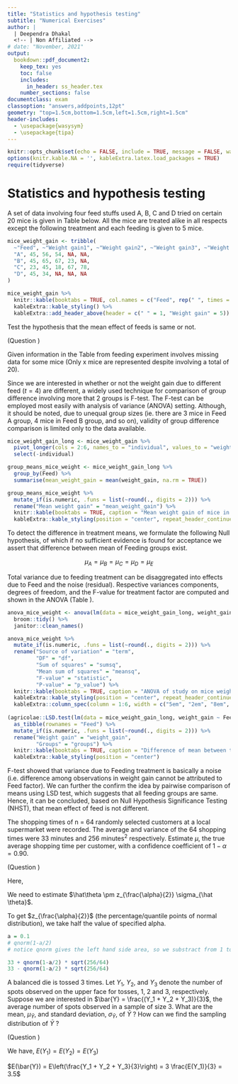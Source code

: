 ```yaml
---
title: "Statistics and hypothesis testing"
subtitle: "Numerical Exercises"
author: |
  | Deependra Dhakal
  <!-- | Non Affiliated -->
# date: "November, 2021"
output: 
  bookdown::pdf_document2:
    keep_tex: yes
    toc: false
    includes:
      in_header: ss_header.tex
    number_sections: false
documentclass: exam
classoption: "answers,addpoints,12pt"
geometry: "top=1.5cm,bottom=1.5cm,left=1.5cm,right=1.5cm"
header-includes:
  - \usepackage{wasysym}
  - \usepackage{tipa}
---
```


```r
knitr::opts_chunk$set(echo = FALSE, include = TRUE, message = FALSE, warning = FALSE)
options(knitr.kable.NA = '', kableExtra.latex.load_packages = TRUE)
require(tidyverse)
```

# Statistics and hypothesis testing

\bquestions

\question \label{quest:stat1-1}

A set of data involving four feed stuffs used A, B, C and D tried on certain 20 mice is given in Table \ref{tab:mice-weight-gain} below. All the mice are treated alike in all respects except the following treatment and each feeding is given to 5 mice.

```r
mice_weight_gain <- tribble(
  ~"Feed", ~"Weight gain1", ~"Weight gain2", ~"Weight gain3", ~"Weight gain4", ~"Weight gain5",
  "A", 45, 56, 54, NA, NA,
  "B", 45, 65, 67, 23, NA,
  "C", 23, 45, 18, 67, 78,
  "D", 45, 34, NA, NA, NA
) 

mice_weight_gain %>%
  knitr::kable(booktabs = TRUE, col.names = c("Feed", rep(" ", times = 5)), caption = "Feeding treatment and weight gain in mice", align = "l", longtable = TRUE) %>% # longtable = TRUE is absolutely essential
  kableExtra::kable_styling() %>%
  kableExtra::add_header_above(header = c(" " = 1, "Weight gain" = 5))
```

Test the hypothesis that the mean effect of feeds is same or not.

\bsolution (Question \ref{quest:stat1-1}) 

Given information in the Table \ref{tab:mice-weight-gain} from feeding experiment involves missing data for some mice (Only x mice are represented despite involving a total of 20).

Since we are interested in whether or not the weight gain due to different feed ($t = 4$) are different, a widely used technique for comparison of group difference involving more that 2 groups is F-test. The F-test can be employed most easily with analysis of variance (ANOVA) setting. Although, it should be noted, due to unequal group sizes (ie. there are 3 mice in Feed A group, 4 mice in Feed B group, and so on), validity of group difference comparison is limited only to the data available.


```r
mice_weight_gain_long <- mice_weight_gain %>% 
  pivot_longer(cols = 2:6, names_to = "individual", values_to = "weight_gain") %>% 
  select(-individual)

group_means_mice_weight <- mice_weight_gain_long %>% 
  group_by(Feed) %>% 
  summarise(mean_weight_gain = mean(weight_gain, na.rm = TRUE))

group_means_mice_weight %>%
  mutate_if(is.numeric, .funs = list(~round(., digits = 2))) %>% 
  rename("Mean weight gain" = "mean_weight_gain") %>%
  knitr::kable(booktabs = TRUE, caption = "Mean weight gain of mice in each treatment (feeding) group", align = "l", longtable = TRUE) %>%
  kableExtra::kable_styling(position = "center", repeat_header_continued = T)

```


To detect the difference in treatment means, we formulate the following Null hypothesis, of which if no sufficient evidence is found for acceptance we assert that difference between mean of Feeding groups exist.

$$\mu_{A} = \mu_{B} = \mu_C = \mu_D = \mu_E$$

Total variance due to feeding treatment can be disaggregated into effects due to Feed and the noise (residual). Respective variances components, degrees of freedom, and the F-value for treatment factor are computed and shown in the ANOVA (Table \ref{tab:mice-weight-gain-anova}).

```r
anova_mice_weight <- anova(lm(data = mice_weight_gain_long, weight_gain ~ Feed)) %>% 
  broom::tidy() %>% 
  janitor::clean_names()

anova_mice_weight %>%
  mutate_if(is.numeric, .funs = list(~round(., digits = 2))) %>% 
  rename("Source of variation" = "term", 
         "DF" = "df",
         "Sum of squares" = "sumsq",
         "Mean sum of squares" = "meansq",
         "F-value" = "statistic",
         "P-value" = "p_value") %>% 
  knitr::kable(booktabs = TRUE, caption = "ANOVA of study on mice weight gain due to various feeding treatment", align = "l", longtable = TRUE) %>%
  kableExtra::kable_styling(position = "center", repeat_header_continued = T, font_size = 10) %>% 
  kableExtra::column_spec(column = 1:6, width = c("5em", "2em", "8em", "8em", "6em", "4em", "3em"))
 
(agricolae::LSD.test(lm(data = mice_weight_gain_long, weight_gain ~ Feed), "Feed"))$groups %>%
  as_tibble(rownames = "Feed") %>%
  mutate_if(is.numeric, .funs = list(~round(., digits = 2))) %>% 
  rename("Weight gain" = "weight_gain",
         "Groups" = "groups") %>%
  knitr::kable(booktabs = TRUE, caption = "Difference of mean between treatment groups using LSD method. Group difference is indicated by lowercase letters in the Group column.", align = "l", longtable = TRUE) %>%
  kableExtra::kable_styling(position = "center")
```

F-test showed that variance due to Feeding treatment is basically a noise (i.e. difference among observations in weight gain cannot be attributed to Feed factor). We can further the confirm the idea by pairwise comparison of means using LSD test, which suggests that all feeding groups are same. Hence, it can be concluded, based on Null Hypothesis Significance Testing (NHST), that mean effect of feed is not different.

\esolution

\question \label{quest:stat1-2}

The shopping times of n = 64 randomly selected customers at a local supermarket were recorded. The average and variance of the 64 shopping times were 33 minutes and 256 $\text{minutes}^2$ respectively. Estimate $\mu$, the true average shopping time per customer, with a confidence coefficient of $1-\alpha = 0.90$.

\bsolution (Question \ref{quest:stat1-2}) 

Here,

We need to estimate $\hat\theta \pm z_{\frac{\alpha}{2}} \sigma_{\hat \theta}$.

To get $z_{\frac{\alpha}{2}}$ (the percentage/quantile points of normal distribution), we take half the value of specified alpha. 

```r
a = 0.1
# qnorm(1-a/2)
# notice qnorm gives the left hand side area, so we substract from 1 to obtain the area of the other side.
```

```r
33 + qnorm(1-a/2) * sqrt(256/64)
33 - qnorm(1-a/2) * sqrt(256/64)
```

\esolution

\bquestions

\question \label{quest:stat-samplingdist-1}

A balanced die is tossed 3 times. Let $Y_1$, $Y_2$, and $Y_3$ denote the number of spots observed on the upper face for tosses, 1, 2 and 3, respectively. Suppose we are interested in $\bar{Y} = \frac{(Y_1 + Y_2 + Y_3)}{3}$, the average number of spots observed in a sample of size 3. What are the mean, $\mu_{\bar{Y}}$, and standard deviation, $\sigma_{\bar{Y}}$, of $\bar{Y}$ ? How can we find the sampling distribution of $\bar{Y}$ ?

\bsolution (Question \ref{quest:stat-samplingdist-1}) 

We have, $E(Y_1) = E(Y_2) = E(Y_3)$

$E(\bar{Y}) = E\left(\frac{Y_1 + Y_2 + Y_3}{3}\right) = 3 \frac{E(Y_1)}{3} = 3.5$

\esolution

\equestions
